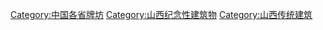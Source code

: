 [[Category:中国各省牌坊|Category:中国各省牌坊]]
[[Category:山西纪念性建筑物‎|Category:山西纪念性建筑物‎]]
[[Category:山西传统建筑‎|Category:山西传统建筑‎]]
